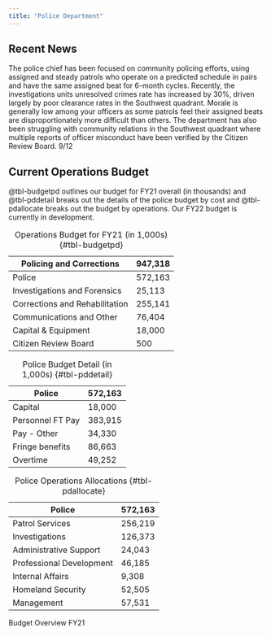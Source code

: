 ```yaml
---
title: "Police Department"
---
```


## Recent News
The police chief has been focused on community policing efforts, using assigned and steady patrols who operate on a predicted schedule in pairs and have the same assigned beat for 6-month cycles. Recently, the investigations units unresolved crimes rate has increased by 30%, driven largely by poor clearance rates in the Southwest quadrant. Morale is generally low among your officers as some patrols feel their assigned beats are disproportionately more difficult than others. The department has also been struggling with community relations in the Southwest quadrant where multiple reports of officer misconduct have been verified by the Citizen Review Board. 9/12

## Current Operations Budget
@tbl-budgetpd outlines our budget for FY21 overall (in thousands) and @tbl-pddetail breaks out the details of the police budget by cost and @tbl-pdallocate breaks out the budget by operations. Our FY22 budget is currently in development.

::: {#tbl-budgetpdall layout-ncol=3}
| Policing and Corrections | 947,318 |
| -------------------------------- | -------------- |
| Police                           | 572,163 |
| Investigations and Forensics    | 25,113  |
| Corrections and Rehabilitation   | 255,141 |
| Communications and Other     | 76,404 |
| Capital & Equipment | 18,000 |
| Citizen Review Board             | 500     |

: Operations Budget for FY21 (in 1,000s) {#tbl-budgetpd}

| Police | 572,163 |
| ------------- | -------------- |
| Capital | 18,000 |
| Personnel FT Pay | 383,915 |
| Pay - Other | 34,330 |
| Fringe benefits | 86,663 |
| Overtime | 49,252 |

: Police Budget Detail (in 1,000s) {#tbl-pddetail}

| Police | 572,163 |
| ------------- | -------------- |
| Patrol Services | 256,219 |
| Investigations | 126,373 |
| Administrative Support | 24,043 |
| Professional Development | 46,185 |
| Internal Affairs | 9,308 |
| Homeland Security | 52,505 |
| Management | 57,531 |

: Police Operations Allocations {#tbl-pdallocate}

Budget Overview FY21
:::